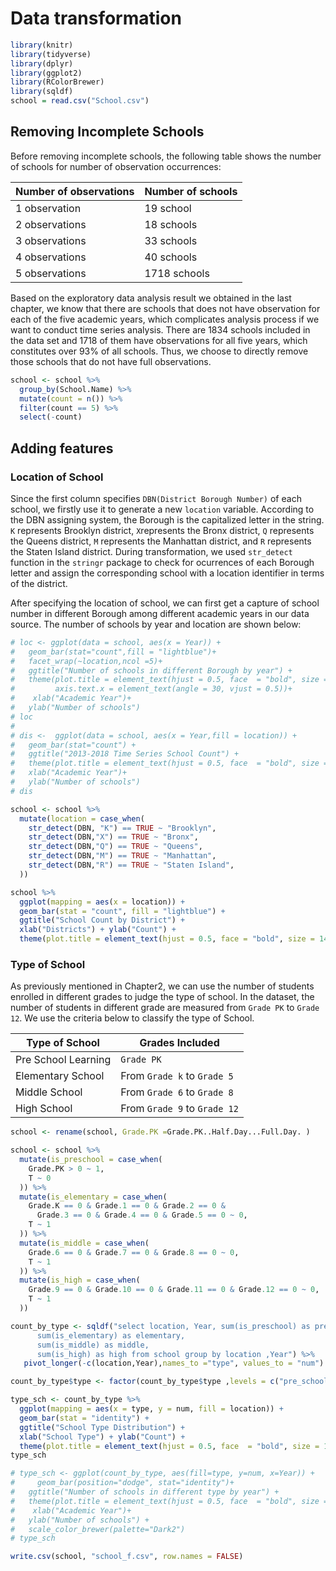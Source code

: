 # Data transformation
```r
library(knitr)
library(tidyverse)
library(dplyr)
library(ggplot2)
library(RColorBrewer)
library(sqldf)
school = read.csv("School.csv")
```

## Removing Incomplete Schools
Before removing incomplete schools, the following table shows the number of schools for number of observation occurrences:

| Number of observations |      Number of schools       |
| ---------------------- | ---------------------------- |
|          1 observation |             19 school        |
|          2 observations|             18 schools       |
|          3 observations|             33 schools       |
|          4 observations|             40 schools       |
|          5 observations|            1718 schools      |

Based on the exploratory data analysis result we obtained in the last chapter, we know that there are schools that does not have observation for each of the five academic years, which complicates analysis process if we want to conduct time series analysis. There are 1834 schools included in the data set and 1718 of them have observations for all five years, which constitutes over 93% of all schools. Thus, we choose to directly remove those schools that do not have full observations.
```r
school <- school %>%
  group_by(School.Name) %>%
  mutate(count = n()) %>%
  filter(count == 5) %>%
  select(-count)
```

## Adding features
### Location of School
Since the first column specifies `DBN(District Borough Number)` of each school, we firstly use it to generate a new `location` variable. According to the DBN assigning system, the Borough is the capitalized letter in the string. `K` represents Brooklyn district, `X`represents the Bronx district, `Q` represents the Queens district, `M` represents the Manhattan district, and `R` represents the Staten Island district. During transformation, we used `str_detect` function in the `stringr` package to check for ocurrences of each Borough letter and assign the corresponding school with a location identifier in terms of the district.

After specifying the location of school, we can first get a capture of school number in different Borough among different academic years in our data source. The number of schools by year and location are shown below:

```r
# loc <- ggplot(data = school, aes(x = Year)) + 
#   geom_bar(stat="count",fill = "lightblue")+
#   facet_wrap(~location,ncol =5)+
#   ggtitle("Number of schools in different Borough by year") + 
#   theme(plot.title = element_text(hjust = 0.5, face  = "bold", size = 14), 
#         axis.text.x = element_text(angle = 30, vjust = 0.5))+
#    xlab("Academic Year")+
#   ylab("Number of schools")
# loc
# 
# dis <-  ggplot(data = school, aes(x = Year,fill = location)) + 
#   geom_bar(stat="count") +
#   ggtitle("2013-2018 Time Series School Count") +
#   theme(plot.title = element_text(hjust = 0.5, face  = "bold", size = 14)) + 
#   xlab("Academic Year")+
#   ylab("Number of schools") 
# dis
```

```r
school <- school %>% 
  mutate(location = case_when(
    str_detect(DBN, "K") == TRUE ~ "Brooklyn",
    str_detect(DBN,"X") == TRUE ~ "Bronx",
    str_detect(DBN,"Q") == TRUE ~ "Queens",
    str_detect(DBN,"M") == TRUE ~ "Manhattan",
    str_detect(DBN,"R") == TRUE ~ "Staten Island",
  ))

school %>%
  ggplot(mapping = aes(x = location)) +
  geom_bar(stat = "count", fill = "lightblue") +
  ggtitle("School Count by District") +
  xlab("Districts") + ylab("Count") +
  theme(plot.title = element_text(hjust = 0.5, face = "bold", size = 14))
```

### Type of School
As previously mentioned in Chapter2, we can use the number of students enrolled in different grades to judge the type of school. In the dataset, the number of students in different grade are measured from `Grade PK` to `Grade 12`. We use the criteria below to classify the type of School.

| Type of School      | Grades Included              |
| ------------------- | ---------------------------- |
| Pre School Learning | `Grade PK`                   |
| Elementary School   | From `Grade k` to `Grade 5`  |
| Middle School       | From `Grade 6` to `Grade 8`  |
| High School         | From `Grade 9` to `Grade 12` |

```r
school <- rename(school, Grade.PK =Grade.PK..Half.Day...Full.Day. )
```

```r
school <- school %>% 
  mutate(is_preschool = case_when(
    Grade.PK > 0 ~ 1,
    T ~ 0
  )) %>% 
  mutate(is_elementary = case_when(
    Grade.K == 0 & Grade.1 == 0 & Grade.2 == 0 &
      Grade.3 == 0 & Grade.4 == 0 & Grade.5 == 0 ~ 0,
    T ~ 1
  )) %>% 
  mutate(is_middle = case_when(
    Grade.6 == 0 & Grade.7 == 0 & Grade.8 == 0 ~ 0,
    T ~ 1
  )) %>% 
  mutate(is_high = case_when(
    Grade.9 == 0 & Grade.10 == 0 & Grade.11 == 0 & Grade.12 == 0 ~ 0,
    T ~ 1
  ))
```

```r
count_by_type <- sqldf("select location, Year, sum(is_preschool) as pre_school,
      sum(is_elementary) as elementary,
      sum(is_middle) as middle,
      sum(is_high) as high from school group by location ,Year") %>% 
   pivot_longer(-c(location,Year),names_to ="type", values_to = "num")

count_by_type$type <- factor(count_by_type$type ,levels = c("pre_school", "elementary", "middle", "high"))

type_sch <- count_by_type %>%
  ggplot(mapping = aes(x = type, y = num, fill = location)) +
  geom_bar(stat = "identity") +
  ggtitle("School Type Distribution") +
  xlab("School Type") + ylab("Count") +
  theme(plot.title = element_text(hjust = 0.5, face  = "bold", size = 14))
type_sch
```

```r
# type_sch <- ggplot(count_by_type, aes(fill=type, y=num, x=Year)) + 
#     geom_bar(position="dodge", stat="identity")+
#   ggtitle("Number of schools in different type by year") + 
#   theme(plot.title = element_text(hjust = 0.5, face  = "bold", size = 14))+
#    xlab("Academic Year")+
#   ylab("Number of schools") +
#   scale_color_brewer(palette="Dark2")
# type_sch
```


```r
write.csv(school, "school_f.csv", row.names = FALSE)
```